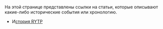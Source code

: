 На этой странице представлены ссылки на статьи, которые описывают какие-либо исторические события или хронологию.
*И[[история RYTP|стория RYTP]]